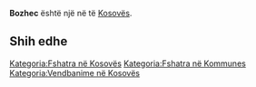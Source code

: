 {{Fshat në 
 | Emri                = Bozhec
 | EmriAlt                = 
 | NAME_SHORT_FORM=      
 | NAME_GENERIC=      
 | NAME_SORT_NAME_RO=      BOZHEC
 | FULL_NAME_RO = Bozhec
 | FULL_NAME_ND_RO=Bozhec
 | SORT_NAME_RG=BOZHEC
 | FULL_NAME_RG=Bozhec
 | FULL_NAME_ND_RG=Bozhec
 | SRP_NAME_SHORT_FORM=      
 | SRP_NAME_GENERIC=      
 | SRP_NAME_SORT_NAME_RO=      
 | SRP_FULL_NAME_RO = 
 | SRP_FULL_NAME_ND_RO=
 | SRP_SORT_NAME_RG=
 | SRP_FULL_NAME_RG=
 | SRP_FULL_NAME_ND_RG=
 | Emri (Rasa dhanore) = 
 | Figura              = 
 | Shteti              = Kosovo
 | Komuna              = 
 | Kodi postar         = 
 | Sipërfaqja          = 

 | Popullsia           = 

 | Regj. i popullsisë  = 
 | Dend. e popullsisë  = 
 | Faqja zyrtare       = 
 <!--- Koordinatat ----> 
 | Gjerësia            = 42.544722
 | Gjatësia            = 21.530278
 | Lartësia            = 
}}
'''Bozhec''' është një [[]] në [[]] të [[Kosovës]].

<!-- == Gjeografia == -->
<!-- == Historia == -->
<!-- == Demografia == -->
== Shih edhe ==
{{Komuna }}
{{Kosovo-Administrata-Cung}}

[[Kategoria:Fshatra në Kosovës]]
[[Kategoria:Fshatra në Kommunes ]]
[[Kategoria:Vendbanime në Kosovës]]
